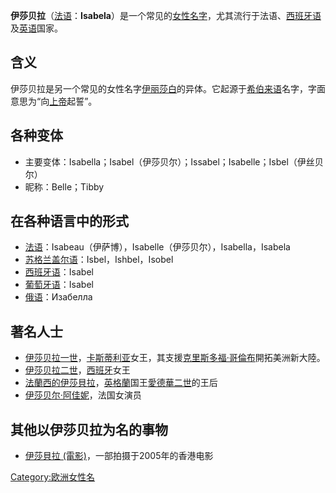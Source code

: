 '''伊莎贝拉'''（[[法语|法语]]：'''Isabela'''）是一个常见的[[女性|女性]][[名字|名字]]，尤其流行于法语、[[西班牙语|西班牙语]]及[[英语|英语]]国家。
==含义==
伊莎贝拉是另一个常见的女性名字[[伊丽莎白|伊丽莎白]]的异体。它起源于[[希伯来语|希伯来语]]名字{{lang|heb|אֱלִישֶׁבַע}}，字面意思为“向[[上帝|上帝]]起誓”。

==各种变体==
*主要变体：Isabella；Isabel（伊莎贝尔）；Issabel；Isabelle；Isbel（伊丝贝尔）
*昵称：Belle；Tibby

==在各种语言中的形式==
*[[法语|法语]]：Isabeau（伊萨博），Isabelle（伊莎贝尔），Isabella，Isabela
*[[苏格兰盖尔语|苏格兰盖尔语]]：Isbel，Ishbel，Isobel
*[[西班牙语|西班牙语]]：Isabel 
*[[葡萄牙语|葡萄牙语]]：Isabel
*[[俄语|俄语]]：Изабелла

==著名人士==
*[[伊莎贝拉一世_(卡斯提尔)|伊莎贝拉一世]]，[[卡斯蒂利亚|卡斯蒂利亚]]女王，其支援[[克里斯多福·哥倫布|克里斯多福·哥倫布]]開拓美洲新大陸。
*[[伊莎贝拉二世_(西班牙)|伊莎贝拉二世]]，[[西班牙|西班牙]]女王
*[[法蘭西的伊莎貝拉|法蘭西的伊莎貝拉]]，[[英格蘭|英格蘭]]国王[[愛德華二世|愛德華二世]]的王后
*[[伊莎贝尔·阿佳妮|伊莎贝尔·阿佳妮]]，法国女演员

==其他以伊莎贝拉为名的事物==
*[[伊莎貝拉_(電影)|伊莎貝拉 (電影)]]，一部拍摄于2005年的香港电影

{{Disambiguation|Y|Cat=四字人名译名消歧义}}
[[Category:欧洲女性名|Category:欧洲女性名]]